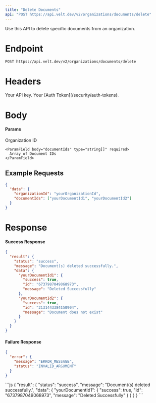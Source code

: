 ```yaml
---
title: "Delete Documents"
api: "POST https://api.velt.dev/v2/organizations/documents/delete"
---
```


Use this API to delete specific documents from an organization.

# Endpoint

`POST https://api.velt.dev/v2/organizations/documents/delete`

# Headers

<ParamField header="x-velt-api-key" type="string" required>
  Your API key.
</ParamField>

<ParamField header="x-velt-auth-token" type="string" required>
  Your [Auth Token](/security/auth-tokens).
</ParamField>

# Body

#### Params

<ParamField body="data" type="object" required>
  <Expandable title="properties">
    <ParamField body="organizationId" type="string" required>
      Organization ID
    </ParamField>

    <ParamField body="documentIds" type="string[]" required>
      Array of Document IDs
    </ParamField>
  </Expandable>
</ParamField>

## **Example Requests**

```JSON
{
  "data": {
    "organizationId": "yourOrganizationId",
    "documentIds": ["yourDocumentId1", "yourDocumentId2"]
  }
}
```

# Response

#### Success Response

```JSON
{
  "result": {
    "status": "success",
    "message": "Document(s) deleted successfully.",
    "data": {
      "yourDocumentId1": {
        "success": true,
        "id": "6737987049068973",
        "message": "Deleted Successfully"
      },
      "yourDocumentId2": {
        "success": true,
        "id": "2131443384150904",
        "message": "Document does not exist"
      }
    }
  }
}
```


#### Failure Response

```JSON
{
  "error": {
    "message": "ERROR_MESSAGE",
    "status": "INVALID_ARGUMENT"
  }
}
```

<ResponseExample>
```js
{
  "result": {
    "status": "success",
    "message": "Document(s) deleted successfully.",
    "data": {
      "yourDocumentId1": {
        "success": true,
        "id": "6737987049068973",
        "message": "Deleted Successfully"
      }
    }
  }
}
```
</ResponseExample>